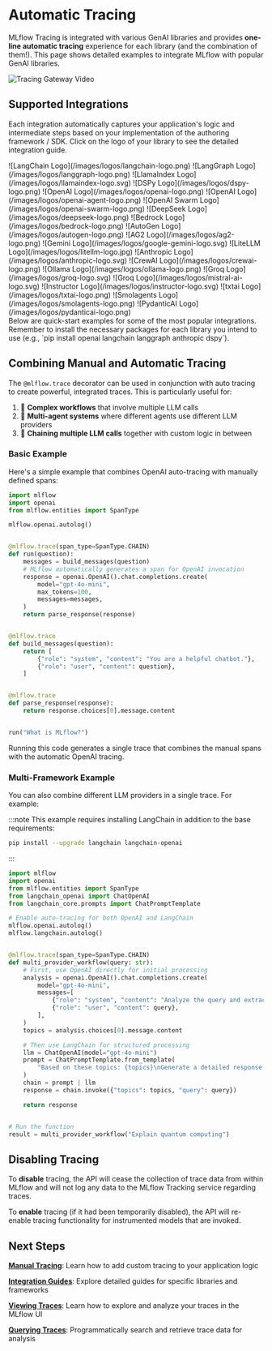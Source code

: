 
# Automatic Tracing

MLflow Tracing is integrated with various GenAI libraries and provides **one-line automatic tracing** experience for each library (and the combination of them!). This page shows detailed examples to integrate MLflow with popular GenAI libraries.

![Tracing Gateway Video](/images/llms/tracing/tracing-top.gif)

## Supported Integrations

Each integration automatically captures your application's logic and intermediate steps based on your implementation of the authoring framework / SDK. Click on the logo of your library to see the detailed integration guide.

<CardGroup isSmall>
  <SmallLogoCard link="/genai/tracing/integrations/listing/langchain">
    <span>![LangChain Logo](/images/logos/langchain-logo.png)</span>
  </SmallLogoCard>
  <SmallLogoCard link="/genai/tracing/integrations/listing/langgraph">
    <span>![LangGraph Logo](/images/logos/langgraph-logo.png)</span>
  </SmallLogoCard>
  <SmallLogoCard link="/genai/tracing/integrations/listing/llama_index">
    <span>![LlamaIndex Logo](/images/logos/llamaindex-logo.svg)</span>
  </SmallLogoCard>
  <SmallLogoCard link="/genai/tracing/integrations/listing/dspy">
    <span>![DSPy Logo](/images/logos/dspy-logo.png)</span>
  </SmallLogoCard>
  <SmallLogoCard link="/genai/tracing/integrations/listing/openai">
    <span>![OpenAI Logo](/images/logos/openai-logo.png)</span>
  </SmallLogoCard>
  <SmallLogoCard link="/genai/tracing/integrations/listing/openai-agent">
    <span>![OpenAI Logo](/images/logos/openai-agent-logo.png)</span>
  </SmallLogoCard>
  <SmallLogoCard link="/genai/tracing/integrations/listing/swarm">
    <span>![OpenAI Swarm Logo](/images/logos/openai-swarm-logo.png)</span>
  </SmallLogoCard>
  <SmallLogoCard link="/genai/tracing/integrations/listing/deepseek">
    <span>![DeepSeek Logo](/images/logos/deepseek-logo.png)</span>
  </SmallLogoCard>
  <SmallLogoCard link="/genai/tracing/integrations/listing/bedrock">
    <span>![Bedrock Logo](/images/logos/bedrock-logo.png)</span>
  </SmallLogoCard>
  <SmallLogoCard link="/genai/tracing/integrations/listing/autogen">
    <span>![AutoGen Logo](/images/logos/autogen-logo.png)</span>
  </SmallLogoCard>
  <SmallLogoCard link="/genai/tracing/integrations/listing/ag2">
    <span>![AG2 Logo](/images/logos/ag2-logo.png)</span>
  </SmallLogoCard>
  <SmallLogoCard link="/genai/tracing/integrations/listing/gemini">
    <span>![Gemini Logo](/images/logos/google-gemini-logo.svg)</span>
  </SmallLogoCard>
  <SmallLogoCard link="/genai/tracing/integrations/listing/litellm">
    <span>![LiteLLM Logo](/images/logos/litellm-logo.jpg)</span>
  </SmallLogoCard>
  <SmallLogoCard link="/genai/tracing/integrations/listing/anthropic">
    <span>![Anthropic Logo](/images/logos/anthropic-logo.svg)</span>
  </SmallLogoCard>
  <SmallLogoCard link="/genai/tracing/integrations/listing/crewai">
    <span>![CrewAI Logo](/images/logos/crewai-logo.png)</span>
  </SmallLogoCard>
  <SmallLogoCard link="/genai/tracing/integrations/listing/ollama">
    <span>![Ollama Logo](/images/logos/ollama-logo.png)</span>
  </SmallLogoCard>
  <SmallLogoCard link="/genai/tracing/integrations/listing/groq">
    <span>![Groq Logo](/images/logos/groq-logo.svg)</span>
  </SmallLogoCard>
  <SmallLogoCard link="/genai/tracing/integrations/listing/mistral">
    <span>![Groq Logo](/images/logos/mistral-ai-logo.svg)</span>
  </SmallLogoCard>
  <SmallLogoCard link="/genai/tracing/integrations/listing/instructor">
    <span>![Instructor Logo](/images/logos/instructor-logo.svg)</span>
  </SmallLogoCard>
  <SmallLogoCard link="/genai/tracing/integrations/listing/txtai">
    <span>![txtai Logo](/images/logos/txtai-logo.png)</span>
  </SmallLogoCard>
  <SmallLogoCard link="/genai/tracing/integrations/listing/smolagents">
    <span>![Smolagents Logo](/images/logos/smolagents-logo.png)</span>
  </SmallLogoCard>
  <SmallLogoCard link="/genai/tracing/integrations/listing/pydantic_ai">
    <span>![PydanticAI Logo](/images/logos/pydanticai-logo.png)</span>
  </SmallLogoCard>
</CardGroup>
<br />
Below are quick-start examples for some of the most popular integrations. Remember to install the necessary packages for each library you intend to use (e.g., `pip install openai langchain langgraph anthropic dspy`).

## Combining Manual and Automatic Tracing

The `@mlflow.trace` decorator can be used in conjunction with auto tracing to create powerful, integrated traces. This is particularly useful for:

1. 🔄 **Complex workflows** that involve multiple LLM calls
2. 🤖 **Multi-agent systems** where different agents use different LLM providers
3. 🔗 **Chaining multiple LLM calls** together with custom logic in between

### Basic Example

Here's a simple example that combines OpenAI auto-tracing with manually defined spans:

```python
import mlflow
import openai
from mlflow.entities import SpanType

mlflow.openai.autolog()


@mlflow.trace(span_type=SpanType.CHAIN)
def run(question):
    messages = build_messages(question)
    # MLflow automatically generates a span for OpenAI invocation
    response = openai.OpenAI().chat.completions.create(
        model="gpt-4o-mini",
        max_tokens=100,
        messages=messages,
    )
    return parse_response(response)


@mlflow.trace
def build_messages(question):
    return [
        {"role": "system", "content": "You are a helpful chatbot."},
        {"role": "user", "content": question},
    ]


@mlflow.trace
def parse_response(response):
    return response.choices[0].message.content


run("What is MLflow?")
```

Running this code generates a single trace that combines the manual spans with the automatic OpenAI tracing.

### Multi-Framework Example

You can also combine different LLM providers in a single trace. For example:

:::note
This example requires installing LangChain in addition to the base requirements:

```bash
pip install --upgrade langchain langchain-openai
```

:::

```python
import mlflow
import openai
from mlflow.entities import SpanType
from langchain_openai import ChatOpenAI
from langchain_core.prompts import ChatPromptTemplate

# Enable auto-tracing for both OpenAI and LangChain
mlflow.openai.autolog()
mlflow.langchain.autolog()


@mlflow.trace(span_type=SpanType.CHAIN)
def multi_provider_workflow(query: str):
    # First, use OpenAI directly for initial processing
    analysis = openai.OpenAI().chat.completions.create(
        model="gpt-4o-mini",
        messages=[
            {"role": "system", "content": "Analyze the query and extract key topics."},
            {"role": "user", "content": query},
        ],
    )
    topics = analysis.choices[0].message.content

    # Then use LangChain for structured processing
    llm = ChatOpenAI(model="gpt-4o-mini")
    prompt = ChatPromptTemplate.from_template(
        "Based on these topics: {topics}\nGenerate a detailed response to: {query}"
    )
    chain = prompt | llm
    response = chain.invoke({"topics": topics, "query": query})

    return response


# Run the function
result = multi_provider_workflow("Explain quantum computing")
```

## Disabling Tracing

To **disable** tracing, the <APILink fn="mlflow.tracing.disable" /> API will cease the collection of trace data from within MLflow and will not log
any data to the MLflow Tracking service regarding traces.

To **enable** tracing (if it had been temporarily disabled), the <APILink fn="mlflow.tracing.enable" /> API will re-enable tracing functionality for instrumented models
that are invoked.

## Next Steps

**[Manual Tracing](/genai/tracing/app-instrumentation/manual-tracing)**: Learn how to add custom tracing to your application logic

**[Integration Guides](/genai/tracing/integrations)**: Explore detailed guides for specific libraries and frameworks

**[Viewing Traces](/genai/tracing/observe-with-traces/ui)**: Learn how to explore and analyze your traces in the MLflow UI

**[Querying Traces](/genai/tracing/search-traces)**: Programmatically search and retrieve trace data for analysis
